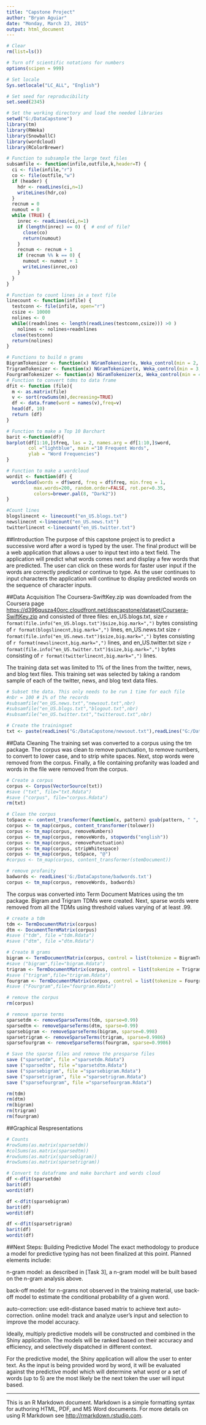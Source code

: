 ```yaml
---
title: "Capstone Project"
author: "Bryan Aguiar"
date: "Monday, March 23, 2015"
output: html_document
---
```

```r
# Clear
rm(list=ls())

# Turn off scientific notations for numbers
options(scipen = 999)  

# Set locale
Sys.setlocale("LC_ALL", "English") 

# Set seed for reproducibility
set.seed(2345)

# Set the working directory and load the needed libraries
setwd("G:/DataCapstone")
library(tm)
library(RWeka)
library(SnowballC)
library(wordcloud)
library(RColorBrewer)

# Function to subsample the large text files
subsamfile <- function(infile,outfile,k,header=T) {
  ci <- file(infile,"r")
  co <- file(outfile,"w")
  if (header) {
    hdr <- readLines(ci,n=1)
    writeLines(hdr,co)
  }
  recnum = 0
  numout = 0
  while (TRUE) {
    inrec <- readLines(ci,n=1)
    if (length(inrec) == 0) {  # end of file?
      close(co) 
      return(numout)
    }
    recnum <- recnum + 1
    if (recnum %% k == 0) {
      numout <- numout + 1
      writeLines(inrec,co)
    }
  }
}

# Function to count lines in a text file
linecount <- function(infile) {
  testconn <- file(infile, open="r") 
  csize <- 10000 
  nolines <- 0 
  while((readnlines <- length(readLines(testconn,csize))) >0 ) 
    nolines <- nolines+readnlines 
  close(testconn) 
  return(nolines)
}

# Functions to build n grams
BigramTokenizer <- function(x) NGramTokenizer(x, Weka_control(min = 2, max = 2))
TrigramTokenizer <- function(x) NGramTokenizer(x, Weka_control(min = 3, max = 3))
FourgramTokenizer <- function(x) NGramTokenizer(x, Weka_control(min = 4, max = 4))
# Function to convert tdms to data frame
dfit <- function (file){
  m <- as.matrix(file)
  v <- sort(rowSums(m),decreasing=TRUE)
  df <- data.frame(word = names(v),freq=v)
  head(df, 10)
  return (df)
}

# Function to make a Top 10 Barchart
barit <-function(df){
barplot(df[1:10,]$freq, las = 2, names.arg = df[1:10,]$word,
        col ="lightblue", main ="10 Frequent Words",
        ylab = "Word Frequencies")
}

# Function to make a wordcloud
wordit <- function(df) {
  wordcloud(words = df$word, freq = df$freq, min.freq = 1,
          max.words=200, random.order=FALSE, rot.per=0.35, 
          colors=brewer.pal(8, "Dark2"))
}

#Count lines
blogslinecnt <- linecount("en_US.blogs.txt")
newslinecnt <-linecount("en_US.news.txt")
twitterlinecnt <-linecount("en_US.twitter.txt")
```
##Introduction
The purpose of this capstone project is to predict a successive word after a word is typed by the user. The final product will be a web application that allows a user to input text into a text field. The application will predict what words comes next and display a few words that are predicted. The user can click on these words for faster user input if the words are correctly predicted or continue to type. As the user continues to input characters the application will continue to display predicted words on the sequence of character inputs. 

##Data Acquisition
The Coursera-SwiftKey.zip was downloaded from the Coursera page <https://d396qusza40orc.cloudfront.net/dsscapstone/dataset/Coursera-SwiftKey.zip> and consisted of three files:
en_US.blogs.txt, size ```r format(file.info("en_US.blogs.txt")$size,big.mark=",") ``` bytes consisting of ```r format(blogslinecnt,big.mark=",")``` lines, 
en_US.news.txt size ```r format(file.info("en_US.news.txt")$size,big.mark=",") ``` bytes consisting of ```r format(newslinecnt,big.mark=",")``` lines, and 
en_US.twitter.txt size ```r format(file.info("en_US.twitter.txt")$size,big.mark=",") ``` bytes consisting of ```r format(twitterlinecnt,big.mark=",")``` lines.

The training data set was limited to 1% of the lines from the twitter, news, and blog text files. This training set was selected by taking a random sample of each of the twitter, news, and blog text data files. 
```r
# Subset the data. This only needs to be run 1 time for each file
#nbr = 100 # 1% of the records
#subsamfile("en_US.news.txt","newsout.txt",nbr)
#subsamfile("en_US.blogs.txt","blogout.txt",nbr)
#subsamfile("en_US.twitter.txt","twitterout.txt",nbr)

# Create the trainingset
txt <- paste(readLines("G:/DataCapstone/newsout.txt"),readLines("G:/DataCapstone/twitterout.txt"),readLines("G:/DataCapstone/blogout.txt"))
```

##Data Cleaning
The training set was converted to a corpus using the tm package.  The corpus was clean to remove punctuation, to remove numbers, to convert to lower case, and to strip white spaces.  Next,  stop words were removed from the corpus. Finally, a file containing profanity was loaded and words in the file were removed from the corpus.  
```r
# Create a corpus
corpus <- Corpus(VectorSource(txt))
#save ("txt", file="txt.Rdata")
#save ("corpus", file="corpus.Rdata")
rm(txt)

# Clean the corpus
toSpace <- content_transformer(function(x, pattern) gsub(pattern, " ", x))
corpus <- tm_map(corpus, content_transformer(tolower))
corpus <- tm_map(corpus, removeNumbers)
corpus <- tm_map(corpus, removeWords, stopwords("english"))
corpus <- tm_map(corpus, removePunctuation)
corpus <- tm_map(corpus, stripWhitespace)
corpus <- tm_map(corpus, toSpace, "@")
#corpus <- tm_map(corpus, content_transformer(stemDocument))

# remove profanity 
badwords <- readLines('G:/DataCapstone/badwords.txt') 
corpus <- tm_map(corpus, removeWords, badwords)
```

The corpus was converted into Term Document Matrices using the tm package.  Bigram and Trigram TDMs were created.  Next, sparse words were removed from all the TDMs using threshold values varying of at least .99.  
```r
# create a tdm
tdm <- TermDocumentMatrix(corpus)
dtm <- DocumentTermMatrix(corpus)
#save ("tdm", file ="tdm.Rdata")
#save ("dtm", file ="dtm.Rdata")

# Create N grams
bigram <- TermDocumentMatrix(corpus, control = list(tokenize = BigramTokenizer))
#save ("bigram",file="bigram.Rdata")
trigram <- TermDocumentMatrix(corpus, control = list(tokenize = TrigramTokenizer))
#save ("trigram",file="trigram.Rdata")
fourgram <- TermDocumentMatrix(corpus, control = list(tokenize = FourgramTokenizer))
#save ("Fourgram",file="fourgram.Rdata")

# remove the corpus
rm(corpus)

# remove sparse terms
sparsetdm <- removeSparseTerms(tdm, sparse=0.99)
sparsedtm <- removeSparseTerms(dtm, sparse=0.99)
sparsebigram <- removeSparseTerms(bigram, sparse=0.998)
sparsetrigram <- removeSparseTerms(trigram, sparse=0.9986)
sparsefourgram <- removeSparseTerms(fourgram, sparse=0.9986)

# Save the sparse files and remove the presparse files
save ("sparsetdm", file ="sparsetdm.Rdata")
save ("sparsedtm", file ="sparsetdtm.Rdata")
save ("sparsebigram", file ="sparsebigram.Rdata")
save ("sparsetrigram", file ="sparsetrigram.Rdata")
save ("sparsefourgram", file ="sparsefourgram.Rdata")

rm(tdm)
rm(dtm)
rm(bigram)
rm(trigram)
rm(fourgram)
```

##Graphical Respresentations
```r
# Counts 
#rowSums(as.matrix(sparsetdm))
#colSums(as.matrix(sparsedtm))
#rowSums(as.matrix(sparsebigram))
#rowSums(as.matrix(sparsetrigram))

# Convert to dataframe and make barchart and words cloud
df <-dfit(sparsetdm)
barit(df)
wordit(df)

df <-dfit(sparsebigram)
barit(df)
wordit(df)

df <-dfit(sparsetrigram)
barit(df)
wordit(df)
```

##Next Steps: Building Predictive Model
The exact methodology to produce a model for predictive typing has not been finalized at this point. Planned elements include:

  n-gram model: as described in [Task 3], a n-gram model will be built based on the n-gram analysis above.

  back-off model: for n-grams not observed in the training material, use back-off model to estimate the conditional probability of a given word.

  auto-correction: use edit-distance based matrix to achieve text auto-correction.
online model: track and analyze user's input and selection to improve the model accuracy.

  Ideally, multiply predictive models will be constructed and combined in the Shiny application. The models will be ranked based on their accuracy and efficiency, and selectively dispatched in different context.

For the predictive model, the Shiny application will allow the user to enter text. As the input is being provided word by word, it will be evaluated against the predictive model which will determine what word or a set of words (up to 5) are the most likely be the next token the user will input based. 

---
This is an R Markdown document. Markdown is a simple formatting syntax for authoring HTML, PDF, and MS Word documents. For more details on using R Markdown see <http://rmarkdown.rstudio.com>.